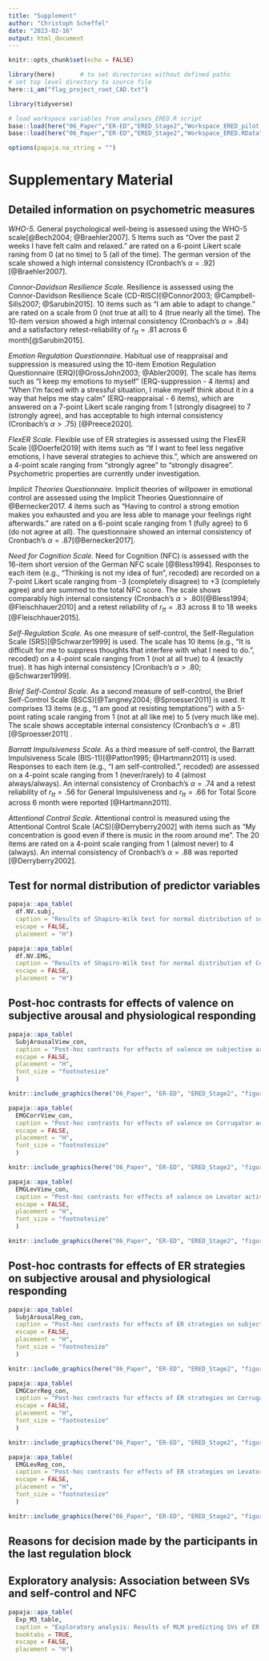 ```yaml
---
title: "Supplement"
author: "Christoph Scheffel"
date: "2023-02-16"
output: html_document
---
```


```r
knitr::opts_chunk$set(echo = FALSE)

library(here)       # to set directories without defined paths
# set top level directory to source file
here::i_am("flag_project_root_CAD.txt")

library(tidyverse)

# load workspace variables from analyses_ERED.R script
base::load(here("06_Paper","ER-ED","ERED_Stage2","Workspace_ERED_pilot.RData"))
base::load(here("06_Paper","ER-ED","ERED_Stage2","Workspace_ERED.RData"))

options(papaja.na_string = "")
```

# Supplementary Material {#SupplementaryMaterial}

\includepdf[pages={-}, landscape=true]{Supplement/StimList_Suppl.pdf}
\counterwithin{figure}{section}
\counterwithin{table}{section}
\setcounter{section}{19}
\setcounter{figure}{0}
\setcounter{table}{1}
\newpage

## Detailed information on psychometric measures {#SupplementQuestionnaires}

*WHO-5.* General psychological well-being is assessed using the WHO-5 scale[@Bech2004; @Braehler2007].
5 Items such as "Over the past 2 weeks I have felt calm and relaxed." are rated on a 6-point Likert scale raning from 0 (at no time) to 5 (all of the time).
The german version of the scale showed a high internal consistency (Cronbach's $\alpha=.92$)[@Braehler2007].

*Connor-Davidson Resilience Scale.* Resilience is assessed using the Connor-Davidson Resilience Scale (CD-RISC)[@Connor2003; @Campbell-Sills2007; @Sarubin2015].
10 items such as "I am able to adapt to change." are rated on a scale from 0 (not true at all) to 4 (true nearly all the time).
The 10-item version showed a high internal consistency (Cronbach's $\alpha=.84$) and a satisfactory retest-reliability of $r_{tt}=.81$ across 6 month[@Sarubin2015].

*Emotion Regulation Questionnaire.* Habitual use of reappraisal and suppression is measured using the 10-item Emotion Regulation Questionnaire (ERQ)[@GrossJohn2003; @Abler2009].
The scale has items such as "I keep my emotions to myself" (ERQ-suppression - 4 items) and "When I'm faced with a stressful situation, I make myself think about it in a way that helps me stay calm" (ERQ-reappraisal - 6 items), which are answered on a 7-point Likert scale ranging from 1 (strongly disagree) to 7 (strongly agree), and has acceptable to high internal consistency (Cronbach's $\alpha>.75$) [@Preece2020].

*FlexER Scale.* Flexible use of ER strategies is assessed using the FlexER Scale [@Doerfel2019] with items such as "If I want to feel less negative emotions, I have several strategies to achieve this.", which are answered on a 4-point scale ranging from "strongly agree" to "strongly disagree".
Psychometric properties are currently under investigation.

*Implicit Theories Questionnaire.* Implicit theories of willpower in emotional control are assessed using the Implicit Theories Questionnaire of @Bernecker2017.
4 items such as "Having to control a strong emotion makes you exhausted and you are less able to manage your feelings right afterwards." are rated on a 6-point scale ranging from 1 (fully agree) to 6 (do not agree at all).
The questionnaire showed an internal consistency of Cronbach's $\alpha=.87$[@Bernecker2017].

*Need for Cognition Scale.* Need for Cognition (NFC) is assessed with the 16-item short version of the German NFC scale [@Bless1994]. Responses to each item (e.g., "Thinking is not my idea of fun", recoded) are recorded on a 7-point Likert scale ranging from -3 (completely disagree) to +3 (completely agree) and are summed to the total NFC score. The scale shows comparably high internal consistency (Cronbach's $\alpha>.80$)[@Bless1994; @Fleischhauer2010] and a retest reliability of $r_{tt}=.83$ across 8 to 18 weeks [@Fleischhauer2015].

*Self-Regulation Scale.* As one measure of self-control, the Self-Regulation Scale (SRS)[@Schwarzer1999] is used. The scale has 10 items (e.g., "It is difficult for me to suppress thoughts that interfere with what I need to do.", recoded) on a 4-point scale ranging from 1 (not at all true) to 4 (exactly true). It has high internal consistency [Cronbach's $\alpha>.80$; @Schwarzer1999].

*Brief Self-Control Scale.* As a second measure of self-control, the Brief Self-Control Scale (BSCS)[@Tangney2004; @Sproesser2011] is used.
It comprises 13 items (e.g., "I am good at resisting temptations") with a 5-point rating scale ranging from 1 (not at all like me) to 5 (very much like me).
The scale shows acceptable internal consistency (Cronbach's $\alpha=.81$)[@Sproesser2011] .

*Barratt Impulsiveness Scale.* As a third measure of self-control, the Barratt Impulsiveness Scale (BIS-11)[@Patton1995; @Hartmann2011] is used.
Responses to each item (e.g., "I am self-controlled.", recoded) are assessed on a 4-point scale ranging from 1 (never/rarely) to 4 (almost always/always).
An internal consistency of Cronbach's $\alpha=.74$ and a retest reliability of $r_{tt}=.56$ for General Impulsiveness and $r_{tt}=.66$ for Total Score across 6 month were reported [@Hartmann2011].

*Attentional Control Scale.* Attentional control is measured using the Attentional Control Scale (ACS)[@Derryberry2002] with items such as "My concentration is good even if there is music in the room around me".
The 20 items are rated on a 4-point scale ranging from 1 (almost never) to 4 (always).
An internal consistency of Cronbach's $\alpha=.88$ was reported [@Derryberry2002].

\newpage

## Test for normal distribution of predictor variables {#SupplementNV}

``` r

papaja::apa_table(
  df.NV.subj,
  caption = "Results of Shapiro-Wilk test for normal distribution of subjective arousal and effort ratings for all strategies.",
  escape = FALSE,
  placement = "H") 
```

```r
papaja::apa_table(
  df.NV.EMG,
  caption = "Results of Shapiro-Wilk test for normal distribution of Corrugator and Levator activity for all strategies.",
  escape = FALSE,
  placement = "H")

```

\newpage

## Post-hoc contrasts for effects of valence on subjective arousal and physiological responding {#SupplementEffectValence}

``` r
papaja::apa_table(
  SubjArousalView_con,
  caption = "Post-hoc contrasts for effects of valence on subjective arousal ratings in the active viewing conditions.",
  escape = FALSE,
  placement = "H",
  font_size = "footnotesize"
  )
```

``` r
knitr::include_graphics(here("06_Paper", "ER-ED", "ERED_Stage2", "figures", "FigSubjArousalView.png"))
```

``` r
papaja::apa_table(
  EMGCorrView_con,
  caption = "Post-hoc contrasts for effects of valence on Corrugator activity in the active viewing conditions.",
  escape = FALSE,
  placement = "H",
  font_size = "footnotesize"
  )
```

``` r
knitr::include_graphics(here("06_Paper", "ER-ED", "ERED_Stage2", "figures", "FigCorrView.png"))
```

``` r
papaja::apa_table(
  EMGLevView_con,
  caption = "Post-hoc contrasts for effects of valence on Levator activity in the active viewing conditions.",
  escape = FALSE,
  placement = "H",
  font_size = "footnotesize"
  )
```

``` r
knitr::include_graphics(here("06_Paper", "ER-ED", "ERED_Stage2", "figures", "FigLevView.png"))
```

\newpage

## Post-hoc contrasts for effects of ER strategies on subjective arousal and physiological responding {#SupplementEffectER} 

``` r
papaja::apa_table(
  SubjArousalReg_con,
  caption = "Post-hoc contrasts for effects of ER strategies on subjective arousal ratings.",
  escape = FALSE,
  placement = "H",
  font_size = "footnotesize"
  )
```

``` r
knitr::include_graphics(here("06_Paper", "ER-ED", "ERED_Stage2", "figures", "FigSubjArousalReg.png"))
```

``` r
papaja::apa_table(
  EMGCorrReg_con,
  caption = "Post-hoc contrasts for effects of ER strategies on Corrugator activity",
  escape = FALSE,
  placement = "H",
  font_size = "footnotesize"
  )
```

``` r
knitr::include_graphics(here("06_Paper", "ER-ED", "ERED_Stage2", "figures", "FigCorrReg.png"))
```

``` r
papaja::apa_table(
  EMGLevReg_con,
  caption = "Post-hoc contrasts for effects of ER strategies on Levator activity",
  escape = FALSE,
  placement = "H",
  font_size = "footnotesize"
  )

```

``` r
knitr::include_graphics(here("06_Paper", "ER-ED", "ERED_Stage2", "figures", "FigLevReg.png"))
```
\newpage

## Reasons for decision made by the participants in the last regulation block

\newpage

## Exploratory analysis: Association between SVs and self-control and NFC

``` r
papaja::apa_table(
  Exp_M3_table,
  caption = "Exploratory analysis: Results of MLM predicting SVs of ER strategies with level 2 predictors self-control and NFC.",
  booktabs = TRUE,
  escape = FALSE,
  placement = "H")
```
